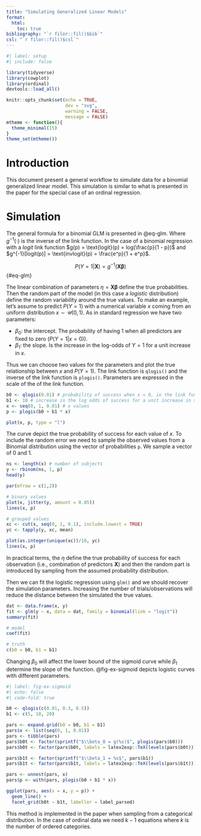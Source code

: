 ```yaml
---
title: "Simulating Generalized Linear Models"
format: 
  html:
    toc: true
bibliography: "`r filor::fil()$bib`"
csl: "`r filor::fil()$csl`"
---
```


```r
#| label: setup
#| include: false

library(tidyverse)
library(cowplot)
library(ordinal)
devtools::load_all()

knitr::opts_chunk$set(echo = TRUE,
                      dev = "svg",
                      warning = FALSE,
                      message = FALSE)
mtheme <- function(){
  theme_minimal(15)
}
theme_set(mtheme())
```

# Introduction

This document present a general workflow to simulate data for a binomial generalized linear model. This simulation is similar to what is presented in the paper for the special case of an ordinal regression.

# Simulation

The general formula for a binomial GLM is presented in @eq-glm. Where $g^{-1}(\cdot)$ is the inverse of the link function. In the case of a binomial regression with a *logit* link function $g(p) = \text{logit}(p) = log(\frac{p}{1 - p})$ and $g^{-1}[logit(p)] = \text{invlogit}(p) = \frac{e^p}{1 + e^p}$.

$$
P(Y = 1|\mathbf{X}) = g^{-1}(\mathbf{X} \boldsymbol{\beta})
$$ {#eq-glm}

The linear combination of parameters $\eta = \mathbf{X} \boldsymbol{\beta}$ define the true probabilities. Then the random part of the model (in this case a *logistic* distribution) define the random variability around the true values. To make an example, let's assume to predict $P(Y = 1)$ with a numerical variable $x$ coming from an uniform distribution $x \sim \mathcal{U}(0, 1)$. As in standard regression we have two parameters:

-   $\beta_0$: the intercept. The probability of having 1 when all predictors are fixed to zero ($P(Y = 1|x = 0)$).
-   $\beta_1$: the slope. Is the increase in the log-odds of $Y = 1$ for a unit increase in $x$.

Thus we can choose two values for the parameters and plot the true relationship between $x$ and $P(Y = 1)$. The link function is `qlogis()` and the inverse of the link function is `plogis()`. Parameters are expressed in the scale of the of the link function.

```r
b0 <- qlogis(0.01) # probability of success when x = 0, in the link function space
b1 <- 10 # increase in the log odds of success for a unit increase in x
x <- seq(0, 1, 0.01) # x values
p <- plogis(b0 + b1 * x)

plot(x, p, type = "l")
```

The curve depict the true probability of success for each value of $x$. To include the random error we need to sample the observed values from a Binomial distribution using the vector of probabilities `p`. We sample a vector of 0 and 1.

```r
ns <- length(x) # number of subjects
y <- rbinom(ns, 1, p)
head(y)

par(mfrow = c(1,2))

# binary values
plot(x, jitter(y, amount = 0.05))
lines(x, p)

# grouped values
xc <- cut(x, seq(0, 1, 0.1), include.lowest = TRUE)
yc <- tapply(y, xc, mean)

plot(as.integer(unique(xc))/10, yc)
lines(x, p)
```

In practical terms, the $\eta$ define the true probability of success for each observation (i.e., combination of predictors $\mathbf{X}$) and then the random part is introduced by sampling from the assumed probability distribution.

Then we can fit the logistic regression using `glm()` and we should recover the simulation parameters. Increasing the number of trials/observations will reduce the distance between the simulated the true values.

```r
dat <- data.frame(x, y)
fit <- glm(y ~ x, data = dat, family = binomial(link = "logit"))
summary(fit)

# model
coef(fit)

# truth
c(b0 = b0, b1 = b1)
```

Changing $\beta_0$ will affect the lower bound of the sigmoid curve while $\beta_1$ determine the slope of the function. @fig-ex-sigmoid depicts logistic curves with different parameters.

```r
#| label: fig-ex-sigmoid
#| echo: false
#| code-fold: true

b0 <- qlogis(c(0.01, 0.3, 0.5))
b1 <- c(5, 10, 20)

pars <- expand.grid(b0 = b0, b1 = b1)
pars$x <- list(seq(0, 1, 0.01))
pars <- tibble(pars)
pars$b0t <- factor(sprintf("$\\beta_0 = g(%s)$", plogis(pars$b0)))
pars$b0t <- factor(pars$b0t, labels = latex2exp::TeX(levels(pars$b0t)))

pars$b1t <- factor(sprintf("$\\beta_1 = %s$", pars$b1))
pars$b1t <- factor(pars$b1t, labels = latex2exp::TeX(levels(pars$b1t)))

pars <- unnest(pars, x)
pars$p <- with(pars, plogis(b0 + b1 * x))

ggplot(pars, aes(x = x, y = p)) +
  geom_line() +
  facet_grid(b0t ~ b1t, labeller = label_parsed)
```

This method is implemented in the paper when sampling from a categorical distribution. In the case of ordinal data we need $k - 1$ equations where $k$ is the number of ordered categories.
